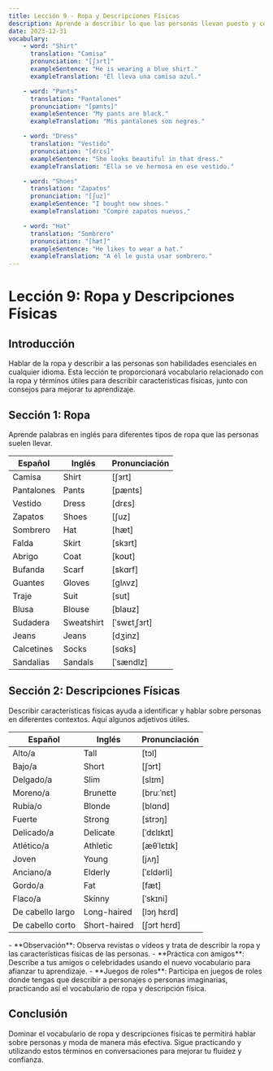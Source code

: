 ```yaml
---
title: Lección 9 - Ropa y Descripciones Físicas
description: Aprende a describir lo que las personas llevan puesto y cómo son físicamente, expandiendo tu vocabulario en inglés.
date: 2023-12-31
vocabulary:
    - word: "Shirt"
      translation: "Camisa"
      pronunciation: "[ʃɜrt]"
      exampleSentence: "He is wearing a blue shirt."
      exampleTranslation: "Él lleva una camisa azul."

    - word: "Pants"
      translation: "Pantalones"
      pronunciation: "[pænts]"
      exampleSentence: "My pants are black."
      exampleTranslation: "Mis pantalones son negros."

    - word: "Dress"
      translation: "Vestido"
      pronunciation: "[drɛs]"
      exampleSentence: "She looks beautiful in that dress."
      exampleTranslation: "Ella se ve hermosa en ese vestido."

    - word: "Shoes"
      translation: "Zapatos"
      pronunciation: "[ʃuz]"
      exampleSentence: "I bought new shoes."
      exampleTranslation: "Compré zapatos nuevos."

    - word: "Hat"
      translation: "Sombrero"
      pronunciation: "[hæt]"
      exampleSentence: "He likes to wear a hat."
      exampleTranslation: "A él le gusta usar sombrero."
---
```


# Lección 9: Ropa y Descripciones Físicas

## Introducción

Hablar de la ropa y describir a las personas son habilidades esenciales en cualquier idioma. Esta lección te proporcionará vocabulario relacionado con la ropa y términos útiles para describir características físicas, junto con consejos para mejorar tu aprendizaje.

## Sección 1: Ropa

Aprende palabras en inglés para diferentes tipos de ropa que las personas suelen llevar.

| Español    | Inglés     | Pronunciación |
| ---------- | ---------- | ------------- |
| Camisa     | Shirt      | [ʃɜrt]        |
| Pantalones | Pants      | [pænts]       |
| Vestido    | Dress      | [drɛs]        |
| Zapatos    | Shoes      | [ʃuz]         |
| Sombrero   | Hat        | [hæt]         |
| Falda      | Skirt      | [skɜrt]       |
| Abrigo     | Coat       | [koʊt]        |
| Bufanda    | Scarf      | [skɑrf]       |
| Guantes    | Gloves     | [ɡlʌvz]       |
| Traje      | Suit       | [sut]         |
| Blusa      | Blouse     | [blaʊz]       |
| Sudadera   | Sweatshirt | [ˈswɛtˌʃɜrt]  |
| Jeans      | Jeans      | [dʒinz]       |
| Calcetines | Socks      | [sɑks]        |
| Sandalias  | Sandals    | [ˈsændlz]     |

<TextToSpeechPlayer mp3File={/src/assets/courses/english/_shared/lessons/lesson9/audio/clothing.mp3} />

## Sección 2: Descripciones Físicas

Describir características físicas ayuda a identificar y hablar sobre personas en diferentes contextos. Aquí algunos adjetivos útiles.

| Español          | Inglés       | Pronunciación |
| ---------------- | ------------ | ------------- |
| Alto/a           | Tall         | [tɔl]         |
| Bajo/a           | Short        | [ʃɔrt]        |
| Delgado/a        | Slim         | [slɪm]        |
| Moreno/a         | Brunette     | [bruːˈnɛt]    |
| Rubia/o          | Blonde       | [blɑnd]       |
| Fuerte           | Strong       | [strɔŋ]       |
| Delicado/a       | Delicate     | [ˈdɛlɪkɪt]    |
| Atlético/a       | Athletic     | [æθˈlɛtɪk]    |
| Joven            | Young        | [jʌŋ]         |
| Anciano/a        | Elderly      | [ˈɛldərli]    |
| Gordo/a          | Fat          | [fæt]         |
| Flaco/a          | Skinny       | [ˈskɪni]      |
| De cabello largo | Long-haired  | [lɔŋ hɛrd]    |
| De cabello corto | Short-haired | [ʃɔrt hɛrd]   |

<TextToSpeechPlayer mp3File={/src/assets/courses/english/_shared/lessons/lesson9/audio/physical-descriptions.mp3} />

<TipBox>
	- **Observación**: Observa revistas o vídeos y trata de describir la ropa y las características físicas de las personas. 
    - **Práctica con amigos**: Describe a tus amigos o celebridades usando el nuevo vocabulario para afianzar tu aprendizaje. 
    - **Juegos de roles**: Participa en juegos de roles donde tengas que describir a personajes o personas imaginarias, practicando así el vocabulario de ropa y descripción física.
</TipBox>

## Conclusión

Dominar el vocabulario de ropa y descripciones físicas te permitirá hablar sobre personas y moda de manera más efectiva. Sigue practicando y utilizando estos términos en conversaciones para mejorar tu fluidez y confianza.
